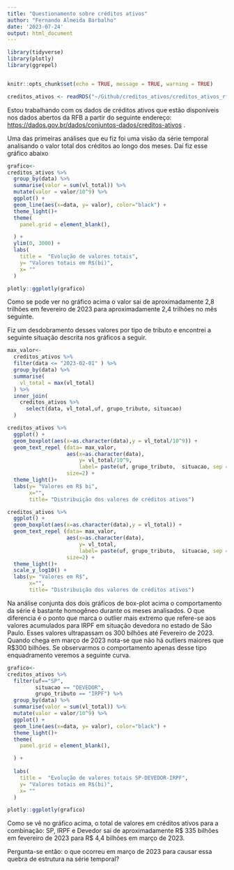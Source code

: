 ```yaml
---
title: "Questionamento sobre créditos ativos"
author: "Fernando Almeida Barbalho"
date: '2023-07-24'
output: html_document
---
```


```r

library(tidyverse)
library(plotly)
library(ggrepel)


knitr::opts_chunk$set(echo = TRUE, message = TRUE, warning = TRUE)

creditos_ativos <- readRDS("~/Github/creditos_ativos/creditos_ativos_rfb.RDS")
```

Estou trabalhando com os dados de créditos ativos que estão disponíveis nos dados abertos da RFB a partir do seguinte endereço: <https://dados.gov.br/dados/conjuntos-dados/creditos-ativos> .

Uma das primeiras análises que eu fiz foi uma visão da série temporal analisando o valor total dos créditos ao longo dos meses. Daí fiz esse gráfico abaixo

```r
grafico<-
creditos_ativos %>%
  group_by(data) %>%
  summarise(valor = sum(vl_total)) %>%
  mutate(valor = valor/10^9) %>%
  ggplot() +
  geom_line(aes(x=data, y= valor), color="black") +
  theme_light()+
  theme(
    panel.grid = element_blank(),

  ) +
  ylim(0, 3000) +
  labs(
    title =  "Evolução de valores totais",
    y= "Valores totais em R$(bi)",
    x= ""
  )

plotly::ggplotly(grafico)
```

Como se pode ver no gráfico acima o valor sai de aproximadamente 2,8 trilhões em fevereiro de 2023 para aproximadamente 2,4 trilhões no mês seguinte.

Fiz um desdobramento desses valores por tipo de tributo e encontrei a seguinte situação descrita nos gráficos a seguir.

```r
max_valor<-
  creditos_ativos %>%
  filter(data <= "2023-02-01" ) %>%
  group_by(data) %>%
  summarise(
    vl_total = max(vl_total)
  ) %>%
  inner_join(
    creditos_ativos %>%
      select(data, vl_total,uf, grupo_tributo, situacao)
  )

creditos_ativos %>%
  ggplot() +
  geom_boxplot(aes(x=as.character(data),y = vl_total/10^9)) +
  geom_text_repel (data= max_valor,
                   aes(x=as.character(data),
                       y= vl_total/10^9,
                       label= paste(uf, grupo_tributo,  situacao, sep = "-")),
                   size=2) +
  theme_light()+
  labs(y= "Valores em R$ bi",
       x="",
       title= "Distribuição dos valores de créditos ativos")

```

```r
creditos_ativos %>%
  ggplot() +
  geom_boxplot(aes(x=as.character(data),y = vl_total)) +
  geom_text_repel (data= max_valor,
                   aes(x=as.character(data),
                       y= vl_total,
                       label= paste(uf, grupo_tributo,  situacao, sep = "-")),
                   size=2) +
  theme_light()+
  scale_y_log10() +
  labs(y= "Valores em R$",
       x="",
       title= "Distribuição dos valores de créditos ativos")

```

Na análise conjunta dos dois gráficos de box-plot acima o comportamento da série é bastante homogêneo durante os meses analisados. O que diferencia é o ponto que marca o outlier mais extremo que refere-se aos valores acumulados para IRPF em situação devedora no estado de São Paulo. Esses valores ultrapassam os 300 bilhões até Fevereiro de 2023. Quando chega em março de 2023 nota-se que não há outliers maiores que R\$300 bilhões. Se observarmos o comportamento apenas desse tipo enquadramento veremos a seguinte curva.

```r
grafico<-
creditos_ativos %>%
  filter(uf=="SP",
         situacao == "DEVEDOR",
         grupo_tributo == "IRPF") %>%
  group_by(data) %>%
  summarise(valor = sum(vl_total)) %>%
  mutate(valor = valor/10^9) %>%
  ggplot() +
  geom_line(aes(x=data, y= valor), color="black") +
  theme_light()+
  theme(
    panel.grid = element_blank(),

  ) +
 
  labs(
    title =  "Evolução de valores totais SP-DEVEDOR-IRPF",
    y= "Valores totais em R$(bi)",
    x= ""
  )

plotly::ggplotly(grafico)
```

Como se vê no gráfico acima, o total de valores em créditos ativos para a combinação: SP, IRPF e Devedor sai de aproximadamente R\$ 335 bilhões em fevereiro de 2023 para R\$ 4,4 bilhões em março de 2023.

Pergunta-se então: o que ocorreu em março de 2023 para causar essa quebra de estrutura na série temporal?
